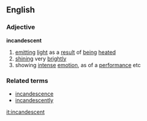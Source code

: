 ==English==
===Adjective===
'''incandescent'''
# [[emit]]ting [[light]] as a [[result]] of [[being]] [[heated]]
# [[shine|shining]] very [[bright]]ly
# showing [[intense]] [[emotion]], as of a [[performance]] etc
===Related terms===
* [[incandescence]]
* [[incandescently]]

[[it:incandescent]]
